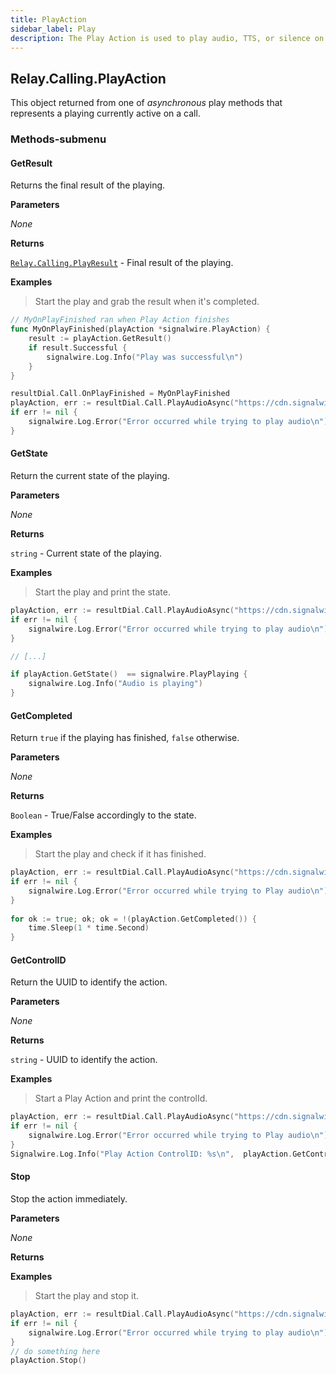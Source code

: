 ```yaml
---
title: PlayAction
sidebar_label: Play
description: The Play Action is used to play audio, TTS, or silence on a call.
---
```


[link]: #

[relay-calling-playresult]: /sdks/relay-realtime-sdk/v2/language/golang/calling/results/play-result
[relay-calling-call]: /sdks/relay-realtime-sdk/v2/language/golang/calling/call

## Relay.Calling.PlayAction

This object returned from one of _asynchronous_ play methods that represents a playing currently active on a call.

### Methods-submenu

<div class="method-definitions"></div>

#### GetResult

Returns the final result of the playing.


**Parameters**

_None_

**Returns**

[`Relay.Calling.PlayResult`][link] - Final result of the playing.

**Examples**

> Start the play and grab the result when it's completed.

```go
// MyOnPlayFinished ran when Play Action finishes
func MyOnPlayFinished(playAction *signalwire.PlayAction) {
	result := playAction.GetResult()
	if result.Successful {
		signalwire.Log.Info("Play was successful\n")
	}
}

resultDial.Call.OnPlayFinished = MyOnPlayFinished
playAction, err := resultDial.Call.PlayAudioAsync("https://cdn.signalwire.com/default-music/welcome.mp3")
if err != nil {
	signalwire.Log.Error("Error occurred while trying to play audio\n")
}
```

#### GetState

Return the current state of the playing.


**Parameters**

_None_

**Returns**

`string` - Current state of the playing.

**Examples**

> Start the play and print the state.

```go
playAction, err := resultDial.Call.PlayAudioAsync("https://cdn.signalwire.com/default-music/welcome.mp3")
if err != nil {
	signalwire.Log.Error("Error occurred while trying to play audio\n")
}

// [...]

if playAction.GetState()  == signalwire.PlayPlaying {
	signalwire.Log.Info("Audio is playing") 
}

```

#### GetCompleted

Return `true` if the playing has finished, `false` otherwise.


**Parameters**

_None_

**Returns**

`Boolean` - True/False accordingly to the state.

**Examples**

> Start the play and check if it has finished.

```go
playAction, err := resultDial.Call.PlayAudioAsync("https://cdn.signalwire.com/default-music/welcome.mp3")
if err != nil {
	signalwire.Log.Error("Error occurred while trying to Play audio\n")
}
		 
for ok := true; ok; ok = !(playAction.GetCompleted()) {
	time.Sleep(1 * time.Second)
}
```

#### GetControlID

Return the UUID to identify the action.


**Parameters**

_None_

**Returns**

`string` - UUID to identify the action.

**Examples**

> Start a Play Action and print the controlId.

```go
playAction, err := resultDial.Call.PlayAudioAsync("https://cdn.signalwire.com/default-music/welcome.mp3")
if err != nil {
	signalwire.Log.Error("Error occurred while trying to Play audio\n")
}
Signalwire.Log.Info("Play Action ControlID: %s\n",  playAction.GetControlID())
```

#### Stop

Stop the action immediately.


**Parameters**

_None_

**Returns**

**Examples**

> Start the play and stop it.

```go
playAction, err := resultDial.Call.PlayAudioAsync("https://cdn.signalwire.com/default-music/welcome.mp3")
if err != nil {
	signalwire.Log.Error("Error occurred while trying to play audio\n")
}
// do something here
playAction.Stop()
```
